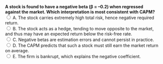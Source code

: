 ::: {.question-block}

<form onsubmit="event.preventDefault(); checkAnswer('module4_mcq_q68')" data-correct-answer="B">
  <strong style="display: block;">A stock is found to have a negative beta (β = –0.2) when regressed against the market. Which interpretation is most consistent with CAPM?</strong>
<label><input type="radio" name="module4_mcq_q68" value="A"> A. The stock carries extremely high total risk, hence negative required return.</label><br>
<label><input type="radio" name="module4_mcq_q68" value="B"> B. The stock acts as a hedge, tending to move opposite to the market, and thus may have an expected return below the risk-free rate.</label><br>
<label><input type="radio" name="module4_mcq_q68" value="C"> C. Negative betas are estimation errors and cannot persist in practice.</label><br>
<label><input type="radio" name="module4_mcq_q68" value="D"> D. The CAPM predicts that such a stock must still earn the market return on average.</label><br>
<label><input type="radio" name="module4_mcq_q68" value="E"> E. The firm is bankrupt, which explains the negative coefficient.</label><br>
</form>

<div id="feedback-module4_mcq_q68" class="feedback" data-status="" style="display:none;">
✅ Correct: B. Negative-beta assets are valuable hedges. CAPM predicts they can have expected returns lower than the risk-free rate, reflecting insurance-like properties.
</div>

:::
